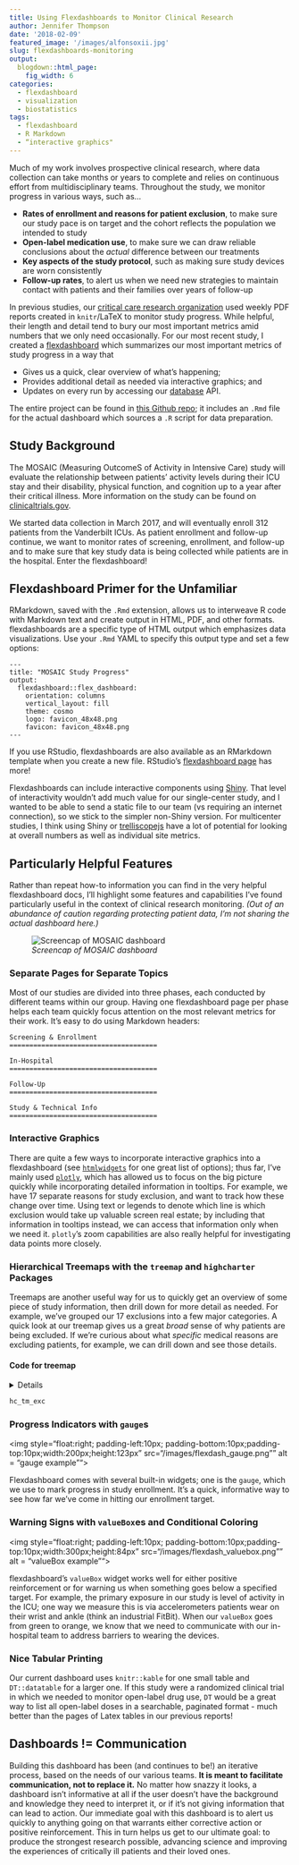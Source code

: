 ```yaml
---
title: Using Flexdashboards to Monitor Clinical Research
author: Jennifer Thompson
date: '2018-02-09'
featured_image: '/images/alfonsoxii.jpg'
slug: flexdashboards-monitoring
output:
  blogdown::html_page:
    fig_width: 6
categories:
  - flexdashboard
  - visualization
  - biostatistics
tags:
  - flexdashboard
  - R Markdown
  - “interactive graphics"
---
```


Much of my work involves prospective clinical research, where data collection can take months or years to complete and relies on continuous effort from multidisciplinary teams. Throughout the study, we monitor progress in various ways, such as...

- **Rates of enrollment and reasons for patient exclusion**, to make sure our study pace is on target and the cohort reflects the population we intended to study
- **Open-label medication use**, to make sure we can draw reliable conclusions about the *actual* difference between our treatments
- **Key aspects of the study protocol**, such as making sure study devices are worn consistently
- **Follow-up rates**, to alert us when we need new strategies to maintain contact with patients and their families over years of follow-up

In previous studies, our [critical care research organization](www.icudelirium.org) used weekly PDF reports created in `knitr`/LaTeX to monitor study progress. While helpful, their length and detail tend to bury our most important metrics amid numbers that we only need occasionally. For our most recent study, I created a [flexdashboard](http://rmarkdown.rstudio.com/flexdashboard/) which summarizes our most important metrics of study progress in a way that

- Gives us a quick, clear overview of what's happening;
- Provides additional detail as needed via interactive graphics; and
- Updates on every run by accessing our [database](https://projectredcap.org) API.

The entire project can be found in [this Github repo](https://github.com/jenniferthompson/MOSAICProgress); it includes an `.Rmd` file for the actual dashboard which sources a `.R` script for data preparation.

## Study Background

The MOSAIC (Measuring OutcomeS of Activity in Intensive Care) study will evaluate the relationship between patients' activity levels during their ICU stay and their disability, physical function, and cognition up to a year after their critical illness. More information on the study can be found on [clinicaltrials.gov](https://clinicaltrials.gov/ct2/show/NCT03115840).

We started data collection in March 2017, and will eventually enroll 312 patients from the Vanderbilt ICUs. As patient enrollment and follow-up continue, we want to monitor rates of screening, enrollment, and follow-up and to make sure that key study data is being collected while patients are in the hospital. Enter the flexdashboard!

## Flexdashboard Primer for the Unfamiliar

RMarkdown, saved with the `.Rmd` extension, allows us to interweave R code with Markdown text and create output in HTML, PDF, and other formats. flexdashboards are a specific type of HTML output which emphasizes data visualizations. Use your `.Rmd` YAML to specify this output type and set a few options:

```
---
title: "MOSAIC Study Progress"
output: 
  flexdashboard::flex_dashboard:
    orientation: columns
    vertical_layout: fill
    theme: cosmo
    logo: favicon_48x48.png
    favicon: favicon_48x48.png
---
```

If you use RStudio, flexdashboards are also available as an RMarkdown template when you create a new file. RStudio's [flexdashboard page](http://rmarkdown.rstudio.com/flexdashboard/) has more!

Flexdashboards can include interactive components using [Shiny](shiny.rstudio.com). That level of interactivity wouldn't add much value for our single-center study, and I wanted to be able to send a static file to our team (vs requiring an internet connection), so we stick to the simpler non-Shiny version. For multicenter studies, I think using Shiny or [trelliscopejs](https://hafen.github.io/trelliscopejs/) have a lot of potential for looking at overall numbers as well as individual site metrics.

## Particularly Helpful Features

Rather than repeat how-to information you can find in the very helpful flexdashboard docs, I'll highlight some features and capabilities I've found particularly useful in the context of clinical research monitoring. *(Out of an abundance of caution regarding protecting patient data, I'm not sharing the actual dashboard here.)*

![*Screencap of MOSAIC dashboard*](flexdash_example.jpg)

### Separate Pages for Separate Topics

Most of our studies are divided into three phases, each conducted by different teams within our group. Having one flexdashboard page per phase helps each team quickly focus attention on the most relevant metrics for their work. It's easy to do using Markdown headers:

```
Screening & Enrollment
=====================================

In-Hospital
=====================================

Follow-Up
=====================================

Study & Technical Info
=====================================

```

### Interactive Graphics

There are quite a few ways to incorporate interactive graphics into a flexdashboard (see [`htmlwidgets`](http://www.htmlwidgets.org/) for one great list of options); thus far, I've mainly used [`plotly`](https://plotly-book.cpsievert.me/), which has allowed us to focus on the big picture quickly while incorporating detailed information in tooltips. For example, we have 17 separate reasons for study exclusion, and want to track how these change over time. Using text or legends to denote which line is which exclusion would take up valuable screen real estate; by including that information in tooltips instead, we can access that information only when we need it. `plotly`'s zoom capabilities are also really helpful for investigating data points more closely.

### Hierarchical Treemaps with the `treemap` and `highcharter` Packages

Treemaps are another useful way for us to quickly get an overview of some piece of study information, then drill down for more detail as needed. For example, we've grouped our 17 exclusions into a few major categories. A quick look at our treemap gives us a great *broad* sense of why patients are being excluded. If we're curious about what *specific* medical reasons are excluding patients, for example, we can drill down and see those details.

#### Code for treemap

<details>

```r
## -- Shortened, simulated example of our exclusions treemap -------------------
library(treemap)
library(highcharter)

exc_df <- data.frame(
  Reason = c(
    ">5 hospital days in last 30", "Cannot complete verbal assessments",
    "BMI > 50", "Moribund", "Homeless", "Inability to live independently",
    "Lives >150 miles away", "No surrogate within 72h", "Other",
    "Refused consent", "Rapidly resolving organ failure",
    "Severe neurologic injury", "Study with no co-enrollment",
    "Substance abuse"
  ),
  n_reason = c(482, 21, 53, 43, 8, 125, 75, 40, 3, 62, 8, 51, 5, 69),
  n_patients_exc = rep(1000, 14),
  reason_type = c(
    "Medical exclusions", "Patient characteristics",
    "Patient characteristics", "Medical exclusions",
    "Patient characteristics", "Patient characteristics", "Geography",
    "Informed consent", "Other exclusions", "Informed consent",
    "Medical exclusions", "Medical exclusions", "Other exclusions",
    "Patient characteristics"
  )
)

```

```r
tm_exc <- treemap(
  dtf = exc_df,
  index = c("reason_type", "Reason"),
  vSize = "n_reason",
  type = "index",
  title = "",
  algorithm = "squarified",
  palette = c("#E76A32", "#3BB547", "#0477BF", "#1A653E", "#D71A60"),
    ## colors from our study logo
  draw = FALSE
)

hc_tm_exc <- hctreemap(
  tm_exc,
  width = 500,
  allowDrillToNode = TRUE,
  layoutAlgorithm = "squarified",
  levels = list(levelIsConstant = "false"),
  dataLabels = list(style = list(color = "white",
                                 textOutline = "0px contrast",
                                 fontSize = "10px"))
)

```

</details>

```r
hc_tm_exc

```

### Progress Indicators with `gauge`s

<img style="float:right; padding-left:10px; padding-bottom:10px;padding-top:10px;width:200px;height:123px" src="/images/flexdash_gauge.png"" alt = "gauge example"">

Flexdashboard comes with several built-in widgets; one is the `gauge`, which we use to mark progress in study enrollment. It's a quick, informative way to see how far we've come in hitting our enrollment target.

### Warning Signs with `valueBox`es and Conditional Coloring

<img style="float:right; padding-left:10px; padding-bottom:10px;padding-top:10px;width:300px;height:84px" src="/images/flexdash_valuebox.png"" alt = "valueBox example"">

flexdashboard's `valueBox` widget works well for either positive reinforcement or for warning us when something goes below a specified target. For example, the primary exposure in our study is level of activity in the ICU; one way we measure this is via accelerometers patients wear on their wrist and ankle (think an industrial FitBit). When our `valueBox` goes from green to orange, we know that we need to communicate with our in-hospital team to address barriers to wearing the devices.

### Nice Tabular Printing

Our current dashboard uses `knitr::kable` for one small table and `DT::datatable` for a larger one. If this study were a randomized clinical trial in which we needed to monitor open-label drug use, `DT` would be a great way to list all open-label doses in a searchable, paginated format - much better than the pages of Latex tables in our previous reports!

## Dashboards != Communication

Building this dashboard has been (and continues to be!) an iterative process, based on the needs of our various teams. **It is meant to facilitate communication, not to replace it.**  No matter how snazzy it looks, a dashboard isn't informative at all if the user doesn't have the background and knowledge they need to interpret it, or if it's not giving information that can lead to action. Our immediate goal with this dashboard is to alert us quickly to anything going on that warrants either corrective action or positive reinforcement. This in turn helps us get to our ultimate goal: to produce the strongest research possible, advancing science and improving the experiences of critically ill patients and their loved ones.
